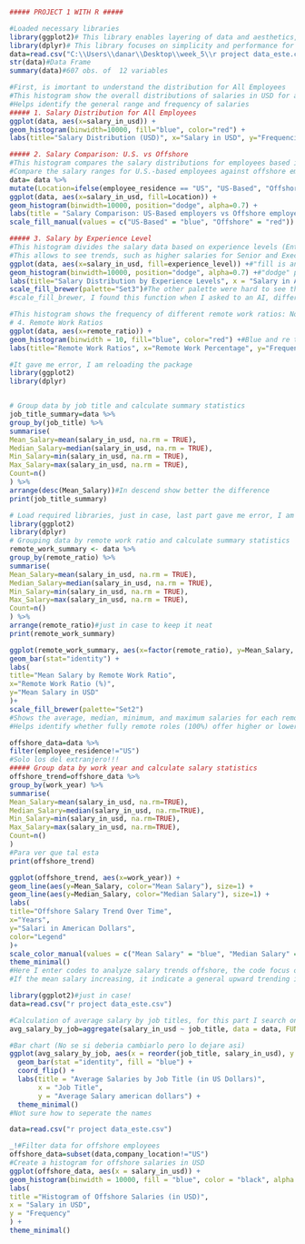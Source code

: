 ```{R}
##### PROJECT 1 WITH R ##### 

#Loaded necessary libraries
library(ggplot2)# This library enables layering of data and aesthetics, making it easy to build complex visualizations by adding layers incrementally.
library(dplyr)# This library focuses on simplicity and performance for tasks like filtering, selecting, arranging, mutating, and summarizing data.
data=read.csv("C:\\Users\\danar\\Desktop\\week_5\\r project data_este.csv")
str(data)#Data Frame
summary(data)#607 obs. of  12 variables

```
```{R}
#First, is imortant to understand the distribution for All Employees
#This histogram show the overall distributions of salaries in USD for all employees in the dataset.
#Helps identify the general range and frequency of salaries
##### 1. Salary Distribution for All Employees
ggplot(data, aes(x=salary_in_usd)) +
geom_histogram(binwidth=10000, fill="blue", color="red") +
labs(title="Salary Distribution (USD)", x="Salary in USD", y="Frequencia")
```


```{R}
##### 2. Salary Comparison: U.S. vs Offshore
#This histogram compares the salary distributions for employees based in the United States (US-Based) versus those offshore. Each bar is split by location
#Compare the salary ranges for U.S.-based employees against offshore employees
data= data %>%
mutate(Location=ifelse(employee_residence == "US", "US-Based", "Offshore"))
ggplot(data, aes(x=salary_in_usd, fill=Location)) +
geom_histogram(binwidth=10000, position="dodge", alpha=0.7) + 
labs(title = "Salary Comparison: US-Based employers vs Offshore employers", x="Salary in American Dollars", y="Frequency") +
scale_fill_manual(values = c("US-Based" = "blue", "Offshore" = "red"))
```

```{R}
##### 3. Salary by Experience Level
#This histogram divides the salary data based on experience levels (Entry-level, Mid-level, Senior-level, Executive-level). Each group has its own color
#This allows to see trends, such as higher salaries for Senior and Executive roles, and helps ensure that the company offers competitive rates for experience levels
ggplot(data, aes(x=salary_in_usd, fill=experience_level)) +#"fill is an aesthetic that determines the color used to fill elements in the plot" Not sure how this part of the ggplot works, but without it, whe I try to run it it give me error
geom_histogram(binwidth=10000, position="dodge", alpha=0.7) +#"dodge" places overlapping bars, which I think make it looks easier to read
labs(title="Salary Distribution by Experience Levels", x = "Salary in American Dollars", y = "Frequency") +
scale_fill_brewer(palette="Set3")#The other palette were hard to see the different colors 
#scale_fill_brewer, I found this function when I asked to an AI, different ways to make histogrmas. An histogram, in my opinnion shows better the different informations in a graph rather a plot chart which is a little confusing
```

```{R}
#This histogram shows the frequency of different remote work ratios: No remote work, partially remote, fully remote levels in other words this shows correlation between remote work and salary
# 4. Remote Work Ratios
ggplot(data, aes(x=remote_ratio)) +
geom_histogram(binwidth = 10, fill="blue", color="red") +#Blue and re to show contrast
labs(title="Remote Work Ratios", x="Remote Work Percentage", y="Frequency")
```
```{R}
#It gave me error, I am reloading the package
library(ggplot2)
library(dplyr)


# Group data by job title and calculate summary statistics
job_title_summary=data %>%
group_by(job_title) %>%
summarise(
Mean_Salary=mean(salary_in_usd, na.rm = TRUE),
Median_Salary=median(salary_in_usd, na.rm = TRUE),
Min_Salary=min(salary_in_usd, na.rm = TRUE),
Max_Salary=max(salary_in_usd, na.rm = TRUE),
Count=n()
) %>%
arrange(desc(Mean_Salary))#In descend show better the difference
print(job_title_summary)

```


```{R}
# Load required libraries, just in case, last part gave me error, I am reloading the package
library(ggplot2)
library(dplyr)
# Grouping data by remote work ratio and calculate summary statistics
remote_work_summary <- data %>%
group_by(remote_ratio) %>%
summarise(
Mean_Salary=mean(salary_in_usd, na.rm = TRUE),
Median_Salary=median(salary_in_usd, na.rm = TRUE),
Min_Salary=min(salary_in_usd, na.rm = TRUE),
Max_Salary=max(salary_in_usd, na.rm = TRUE),
Count=n()
) %>%
arrange(remote_ratio)#just in case to keep it neat
print(remote_work_summary)
```



```{R}
ggplot(remote_work_summary, aes(x=factor(remote_ratio), y=Mean_Salary, fill=factor(remote_ratio))) +
geom_bar(stat="identity") +
labs(
title="Mean Salary by Remote Work Ratio",
x="Remote Work Ratio (%)",
y="Mean Salary in USD"
)+
scale_fill_brewer(palette="Set2")
#Shows the average, median, minimum, and maximum salaries for each remote work category (0, 50, 100).
#Helps identify whether fully remote roles (100%) offer higher or lower salaries on averag
```

```{R}
offshore_data=data %>%
filter(employee_residence!="US")
#Solo los del extranjero!!!
##### Group data by work year and calculate salary statistics
offshore_trend=offshore_data %>%
group_by(work_year) %>%
summarise(
Mean_Salary=mean(salary_in_usd, na.rm=TRUE),
Median_Salary=median(salary_in_usd, na.rm=TRUE),
Min_Salary=min(salary_in_usd, na.rm=TRUE),
Max_Salary=max(salary_in_usd, na.rm=TRUE),
Count=n()
)
#Para ver que tal esta
print(offshore_trend)
```

```{R}
ggplot(offshore_trend, aes(x=work_year)) +
geom_line(aes(y=Mean_Salary, color="Mean Salary"), size=1) +
geom_line(aes(y=Median_Salary, color="Median Salary"), size=1) +
labs(
title="Offshore Salary Trend Over Time",
x="Years",
y="Salari in American Dollars",
color="Legend"
)+
scale_color_manual(values = c("Mean Salary" = "blue", "Median Salary" = "green")) +
theme_minimal()
#Here I enter codes to analyze salary trends offshore, the code focus on employees who are not based in the United States and examine how salaries have changed over different times. This can help understand if offshore salaries are increasing or stable
#If the mean salary increasing, it indicate a general upward trending in offshore salaries
```

```{R}
library(ggplot2)#just in case!
data=read.csv("r project data_este.csv")

#Calculation of average salary by job titles, for this part I search online how to this part, it gave me many times erro after error in syntaxis
avg_salary_by_job=aggregate(salary_in_usd ~ job_title, data = data, FUN = mean)

#Bar chart (No se si deberia cambiarlo pero lo dejare asi)
ggplot(avg_salary_by_job, aes(x = reorder(job_title, salary_in_usd), y = salary_in_usd)) +
  geom_bar(stat ="identity", fill = "blue") +
  coord_flip() +
  labs(title = "Average Salaries by Job Title (in US Dollars)", 
       x = "Job Title", 
       y = "Average Salary american dollars") +
  theme_minimal()
#Not sure how to seperate the names 
```

```{R}
data=read.csv("r project data_este.csv")

_!#Filter data for offshore employees
offshore_data=subset(data,company_location!="US")
#Create a histogram for offshore salaries in USD
ggplot(offshore_data, aes(x = salary_in_usd)) +
geom_histogram(binwidth = 10000, fill = "blue", color = "black", alpha = 0.7) +
labs(
title ="Histogram of Offshore Salaries (in USD)",
x = "Salary in USD",
y = "Frequency"
) +
theme_minimal()
```